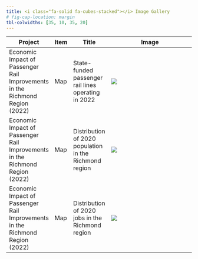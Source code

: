 ```yaml
---
title: <i class="fa-solid fa-cubes-stacked"></i> Image Gallery
# fig-cap-location: margin
tbl-colwidths: [35, 10, 35, 20]
---
```


::: column-screen-inset
| Project                                                                      | Item | Title                                                  | Image                                                                                                                                                                             |
|------------------------------------------------------------------------------|------|--------------------------------------------------------|-----------------------------------------------------------------------------------------------------------------------------------------------------------------------------------|
| Economic Impact of Passenger Rail Improvements in the Richmond Region (2022) | Map  | State-funded passenger rail lines operating in 2022    | [![](images/Routes-station-labels.png){#fig-routes-drpt fig-alt="Map of passenger rail routes in Virginia"}](images/Routes-station-labels.png)                                    |
| Economic Impact of Passenger Rail Improvements in the Richmond Region (2022) | Map  | Distribution of 2020 population in the Richmond region | [![](images/hex_pop_v001.png){#fig-pop-drpt fig-alt="Map of the Richmond region with the population distribution noted using different color hexagons"}](images/hex_pop_v001.png) |
| Economic Impact of Passenger Rail Improvements in the Richmond Region (2022) | Map  | Distribution of 2020 jobs in the Richmond region       | [![](images/hex_jobs.png){#fig-jobs-drpt fig-alt="Map of the Richmond region with the distribution of jobs noted using different color hexagons"}](images/hex_jobs.png)           |
:::
